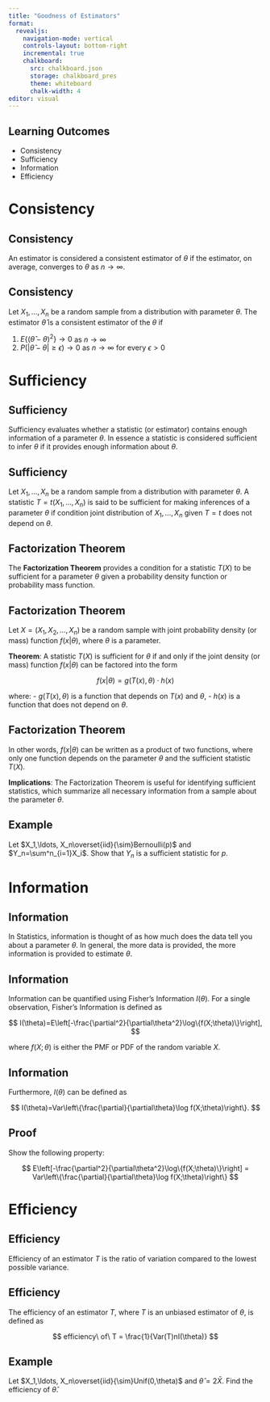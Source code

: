 ```yaml
---
title: "Goodness of Estimators"
format:
  revealjs:
    navigation-mode: vertical
    controls-layout: bottom-right
    incremental: true 
    chalkboard:
      src: chalkboard.json
      storage: chalkboard_pres
      theme: whiteboard
      chalk-width: 4
editor: visual
---
```


## Learning Outcomes

-   Consistency
-   Sufficiency
-   Information
-   Efficiency

# Consistency

## Consistency

An estimator is considered a consistent estimator of $\theta$ if the estimator, on average, converges to $\theta$ as $n\rightarrow\infty$.

## Consistency

Let $X_1,\ldots,X_n$ be a random sample from a distribution with parameter $\theta$. The estimator $\hat \theta$ is a consistent estimator of the $\theta$ if

1.  $E\{(\hat\theta-\theta)^2\}\rightarrow0$ as $n\rightarrow \infty$
2.  $P(|\hat\theta-\theta|\ge \epsilon)\rightarrow0$ as $n\rightarrow \infty$ for every $\epsilon>0$

# Sufficiency

## Sufficiency

Sufficiency evaluates whether a statistic (or estimator) contains enough information of a parameter $\theta$. In essence a statistic is considered sufficient to infer $\theta$ if it provides enough information about $\theta$.

## Sufficiency

Let $X_1,\ldots,X_n$ be a random sample from a distribution with parameter $\theta$. A statistic $T=t(X_1,\ldots,X_n)$ is said to be sufficient for making inferences of a parameter $\theta$ if condition joint distribution of $X_1,\ldots,X_n$ given $T=t$ does not depend on $\theta$.

## Factorization Theorem

The **Factorization Theorem** provides a condition for a statistic $T(X)$ to be sufficient for a parameter $\theta$ given a probability density function or probability mass function.

## Factorization Theorem

Let $X = (X_1, X_2, \dots, X_n)$ be a random sample with joint probability density (or mass) function $f(x|\theta)$, where $\theta$ is a parameter.

**Theorem**: A statistic $T(X)$ is sufficient for $\theta$ if and only if the joint density (or mass) function $f(x|\theta)$ can be factored into the form

$$
f(x|\theta) = g(T(x), \theta) \cdot h(x)
$$

where: - $g(T(x), \theta)$ is a function that depends on $T(x)$ and $\theta$, - $h(x)$ is a function that does not depend on $\theta$.

## Factorization Theorem

In other words, $f(x|\theta)$ can be written as a product of two functions, where only one function depends on the parameter $\theta$ and the sufficient statistic $T(X)$.

**Implications**: The Factorization Theorem is useful for identifying sufficient statistics, which summarize all necessary information from a sample about the parameter $\theta$.

## Example

Let $X_1,\ldots, X_n\overset{iid}{\sim}Bernoulli(p)$ and $Y_n=\sum^n_{i=1}X_i$. Show that $Y_n$ is a sufficient statistic for $p$.

# Information

## Information

In Statistics, information is thought of as how much does the data tell you about a parameter $\theta$. In general, the more data is provided, the more information is provided to estimate $\theta$.

## Information

Information can be quantified using Fisher's Information $I(\theta)$. For a single observation, Fisher's Information is defined as

$$
I(\theta)=E\left[-\frac{\partial^2}{\partial\theta^2}\log\{f(X;\theta)\}\right],
$$

where $f(X;\theta)$ is either the PMF or PDF of the random variable $X$.

## Information

Furthermore, $I(\theta)$ can be defined as

$$
I(\theta)=Var\left\{\frac{\partial}{\partial\theta}\log f(X;\theta)\right\}.
$$

## Proof

Show the following property:

$$
E\left[-\frac{\partial^2}{\partial\theta^2}\log\{f(X;\theta)\}\right] = Var\left\{\frac{\partial}{\partial\theta}\log f(X;\theta)\right\}
$$

# Efficiency

## Efficiency

Efficiency of an estimator $T$ is the ratio of variation compared to the lowest possible variance.

## Efficiency

The efficiency of an estimator $T$, where $T$ is an unbiased estimator of $\theta$, is defined as

$$
efficiency\ of\ T = \frac{1}{Var(T)nI(\theta)}
$$

## Example

Let $X_1,\ldots, X_n\overset{iid}{\sim}Unif(0,\theta)$ and $\hat\theta=2\bar X$. Find the efficiency of $\hat \theta$.

